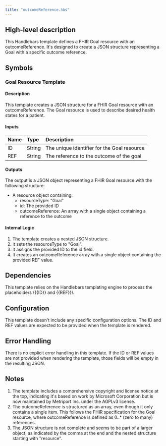 ```yaml
---
title: "outcomeReference.hbs"
---
```


## High-level description
This Handlebars template defines a FHIR Goal resource with an outcomeReference. It's designed to create a JSON structure representing a Goal with a specific outcome reference.

## Symbols

### Goal Resource Template
#### Description
This template creates a JSON structure for a FHIR Goal resource with an outcomeReference. The Goal resource is used to describe desired health states for a patient.

#### Inputs
| Name | Type | Description |
|:-----|:-----|:------------|
| ID   | String | The unique identifier for the Goal resource |
| REF  | String | The reference to the outcome of the goal |

#### Outputs
The output is a JSON object representing a FHIR Goal resource with the following structure:
- A resource object containing:
  - resourceType: "Goal"
  - id: The provided ID
  - outcomeReference: An array with a single object containing a reference to the outcome

#### Internal Logic
1. The template creates a nested JSON structure.
2. It sets the resourceType to "Goal".
3. It assigns the provided ID to the id field.
4. It creates an outcomeReference array with a single object containing the provided REF value.

## Dependencies
This template relies on the Handlebars templating engine to process the placeholders ({{ID}} and {{REF}}).

## Configuration
This template doesn't include any specific configuration options. The ID and REF values are expected to be provided when the template is rendered.

## Error Handling
There is no explicit error handling in this template. If the ID or REF values are not provided when rendering the template, those fields will be empty in the resulting JSON.

## Notes
1. The template includes a comprehensive copyright and license notice at the top, indicating it's based on work by Microsoft Corporation but is now maintained by Metriport Inc. under the AGPLv3 license.
2. The outcomeReference is structured as an array, even though it only contains a single item. This follows the FHIR specification for the Goal resource, where outcomeReference is defined as 0..* (zero to many) references.
3. The JSON structure is not complete and seems to be part of a larger object, as indicated by the comma at the end and the nested structure starting with "resource".